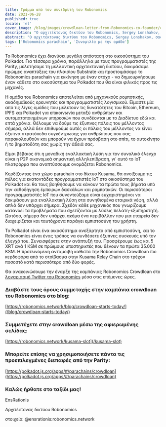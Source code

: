 ```yaml
---
title: Γράμμα από τον συνιδρυτή του Robonomics
date: 2021-06-28
published: true
locale: 'el'
cover_image: /blog/images/crowdloan-letter-from-Robonomics-co-founder/crowdloan-letter-from-Robonomics-co-founder_blog.jpg
description: "Ο αρχιτέκτονας δικτύου του Robonomics, Sergey Lonshakov, σας καλωσορίζει να μας συνοδεύσετε στο ταξίδι του οικοσυστήματος Polkadot, ξεκινά η crowdloan."
abstract: "Ο αρχιτέκτονας δικτύου του Robonomics, Sergey Lonshakov, σας καλωσορίζει να μας συνοδεύσετε στο ταξίδι του οικοσυστήματος Polkadot, ξεκινά η crowdloan."
tags: ['Robonomics parachain', 'Συνομιλία με την ομάδα']
---
```


Το Robonomics έχει διανύσει μεγάλη απόσταση στο οικοσύστημα του Polkadot. Για τέσσερα χρόνια, παράλληλα με τους προγραμματιστές της Parity, μελετήσαμε τη μελλοντική αρχιτεκτονική δικτύου, δοκιμάσαμε πρώιμες αναπτύξεις του πλαισίου Substrate και προετοιμάσαμε το Robonomics parachain για εκκίνηση με έναν στόχο - να δημιουργήσουμε έναν κάθετο στο οικοσύστημα του Polkadot που θα είναι φιλικός προς τις μηχανές.

Η ομάδα του Robonomics αποτελείται από μηχανικούς ρομποτικής, ακαδημαϊκούς ερευνητές και προγραμματιστές λογισμικού. Είμαστε μία από τις λίγες ομάδες που μελετούν τις δυνατότητες του Bitcoin, Ethereum, IPFS και Polkadot για επικοινωνία μεταξύ ανθρώπων και αυτοματοποιημένων υπηρεσιών που συνδέονται με το Διαδίκτυο εδώ και επτά χρόνια. Θέλουμε να δούμε τις έξυπνες πόλεις του μέλλοντος σήμερα, αλλά δεν επιθυμούμε αυτές οι πόλεις του μέλλοντος να είναι έξυπνα στρατόπεδα συγκέντρωσης για ανθρώπους που σας παρακολουθούν και μπορούν να έχουν πρόσβαση στο σπίτι, το αυτοκίνητο ή το βηματοδότη σας χωρίς την άδειά σας.

Είμαι βέβαιος ότι η μοναδική εναλλακτική λύση για τον συνολικό έλεγχο είναι η P2P οικονομικά σημαντική αλληλεπίδραση, γι' αυτό το IoT πλατφόρμα που αναπτύσσουμε ονομάζεται Robonomics.

Κερδίζοντας ένα χώρο parachain στο δίκτυο Kusama, θα ανοίξουμε τις πύλες για εκατοντάδες προγραμματιστές IoT στο οικοσύστημα του Polkadot και θα τους βοηθήσουμε να κάνουν τα πρώτα τους βήματα υπό την καθοδήγηση έμπειρων δασκάλων και ρομποτικών. Οι περισσότεροι προγραμματιστές IoT που συνεντεύξαμε είναι ευχαριστημένοι να δοκιμάσουν μια εναλλακτική λύση στα συνηθισμένα εταιρικά νέφη, αλλά απλά δεν υπάρχει σήμερα. Σχεδόν κάθε μηχανικός που γνωρίζουμε κατανοεί τα προβλήματα που σχετίζονται με λύσεις πελάτη-εξυπηρετητή. Ωστόσο, σήμερα δεν υπάρχει ακόμα ένα περιβάλλον που μια εταιρεία δεν διαχειρίζεται και ταυτόχρονα παράγει εμπιστοσύνη του χρήστη.

Το Polkadot είναι ένα οικοσύστημα ανεξάρτητο από εμπιστοσύνη, και το Robonomics είναι ένας τρόπος να συνδέσετε έξυπνες συσκευές υπό τον έλεγχό του. Συνεισφέρετε στην ανάπτυξή του. Προσφέρουμε έως και 5 XRT ανά 1 KSM σε πρώιμους υποστηρικτές που δένουν τα πρώτα 35.000 KSM. Η προτεινόμενη ανταμοιβή καθιστά την Robonomics Crowdloan πιο κερδοφόρα από το στοίβασμα στην Kusama Relay Chain στο τρέχον ποσοστό κατά περισσότερο από δύο φορές.

Θα ανακοινώσουμε την έναρξη της καμπάνιας Robonomics Crowdloan στο [λογαριασμό Twitter του Robonomics](https://twitter.com/AIRA_Robonomics) μέσα στις επόμενες ώρες.

<TextCard back="transparent">

### Διαβάστε τους όρους συμμετοχής στην καμπάνια crowdloan του Robonomics στο blog:

[https://robonomics.network/blog/crowdloan-starts-today/](/blog/crowdloan-starts-today/)

</TextCard>

<TextCard back="transparent">

### Συμμετέχετε στην crowdloan μέσω της αφιερωμένης σελίδας:

[https://robonomics.network/kusama-slot](/kusama-slot)

</TextCard>

<TextCard back="transparent">

### Μπορείτε επίσης να χρησιμοποιήσετε πάντα τις προεπιλεγμένες διεπαφές από την Parity:

[https://polkadot.js.org/apps/#/parachains/crowdloan](https://polkadot.js.org/apps/#/parachains/crowdloan)

</TextCard>

<TextCard image="/avatars/Sergei-Lonshakov.jpg" back="transparent" imageSize="big">

### Καλώς ήρθατε στο ταξίδι μας!

EnsRationis

Αρχιτέκτονας δικτύου Robonomics

στοιχείο: @ensrationis:robonomics.network

</TextCard>
